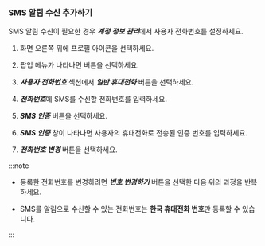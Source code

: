 ### SMS 알림 수신 추가하기

SMS 알림 수신이 필요한 경우 ***계정 정보 관리***에서 사용자 전화번호를 설정하세요. 

<ImgLang img='set-event-sms-notification.png' desc='사용자 전화번호' />

1. 화면 오른쪽 위에 프로필 아이콘을 선택하세요. 

1. 팝업 메뉴가 나타나면 <Cmdname sid="MNU07360" className="uitext" /> 버튼을 선택하세요. 

1. ***사용자 전화번호*** 섹션에서 ***일반 휴대전화*** 버튼을 선택하세요. 

1. ***전화번호***에 SMS를 수신할 전화번호를 입력하세요.

1. ***SMS 인증*** 버튼을 선택하세요.

1. ***SMS 인증*** 창이 나타나면 사용자의 휴대전화로 전송된 인증 번호를 입력하세요.

1. ***전화번호 변경*** 버튼을 선택하세요.

:::note

* 등록한 전화번호를 변경하려면 ***번호 변경하기*** 버튼을 선택한 다음 위의 과정을 반복하세요.

* SMS를 알림으로 수신할 수 있는 전화번호는 **한국 휴대전화 번호**만 등록할 수 있습니다.

:::